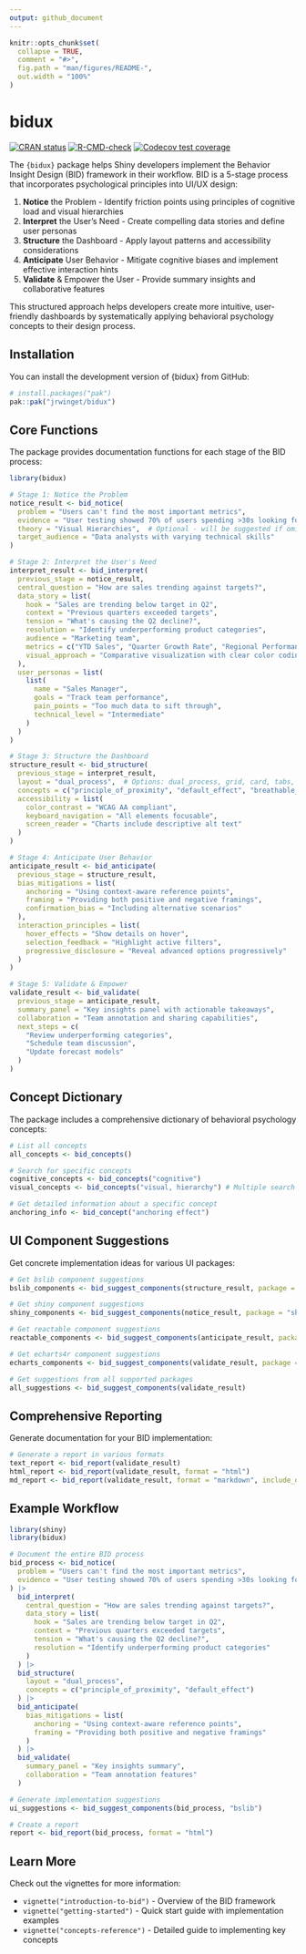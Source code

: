```yaml
---
output: github_document
---
```


<!-- README.md is generated from README.Rmd. Please edit that file -->

```r
knitr::opts_chunk$set(
  collapse = TRUE,
  comment = "#>",
  fig.path = "man/figures/README-",
  out.width = "100%"
)
```

# bidux

<!-- badges: start -->
[![CRAN status](https://www.r-pkg.org/badges/version/bidux)](https://CRAN.r-status.org/package=bidux)
[![R-CMD-check](https://github.com/jrwinget/bidux/actions/workflows/R-CMD-check.yaml/badge.svg)](https://github.com/jrwinget/bidux/actions/workflows/R-CMD-check.yaml)
[![Codecov test coverage](https://codecov.io/gh/jrwinget/bidux/graph/badge.svg)](https://app.codecov.io/gh/jrwinget/bidux)
<!-- badges: end -->

The `{bidux}` package helps Shiny developers implement the Behavior Insight Design (BID) framework in their workflow. BID is a 5-stage process that incorporates psychological principles into UI/UX design:

1. **Notice** the Problem - Identify friction points using principles of cognitive load and visual hierarchies
2. **Interpret** the User's Need - Create compelling data stories and define user personas
3. **Structure** the Dashboard - Apply layout patterns and accessibility considerations
4. **Anticipate** User Behavior - Mitigate cognitive biases and implement effective interaction hints
5. **Validate** & Empower the User - Provide summary insights and collaborative features

This structured approach helps developers create more intuitive, user-friendly dashboards by systematically applying behavioral psychology concepts to their design process.

## Installation

You can install the development version of {bidux} from GitHub:

``` r
# install.packages("pak")
pak::pak("jrwinget/bidux")
```

## Core Functions

The package provides documentation functions for each stage of the BID process:

```r
library(bidux)

# Stage 1: Notice the Problem
notice_result <- bid_notice(
  problem = "Users can't find the most important metrics",
  evidence = "User testing showed 70% of users spending >30s looking for key metrics",
  theory = "Visual Hierarchies",  # Optional - will be suggested if omitted
  target_audience = "Data analysts with varying technical skills"
)

# Stage 2: Interpret the User's Need
interpret_result <- bid_interpret(
  previous_stage = notice_result,
  central_question = "How are sales trending against targets?",
  data_story = list(
    hook = "Sales are trending below target in Q2",
    context = "Previous quarters exceeded targets",
    tension = "What's causing the Q2 decline?",
    resolution = "Identify underperforming product categories",
    audience = "Marketing team",
    metrics = c("YTD Sales", "Quarter Growth Rate", "Regional Performance"),
    visual_approach = "Comparative visualization with clear color coding"
  ),
  user_personas = list(
    list(
      name = "Sales Manager",
      goals = "Track team performance",
      pain_points = "Too much data to sift through",
      technical_level = "Intermediate"
    )
  )
)

# Stage 3: Structure the Dashboard
structure_result <- bid_structure(
  previous_stage = interpret_result,
  layout = "dual_process",  # Options: dual_process, grid, card, tabs, breathable
  concepts = c("principle_of_proximity", "default_effect", "breathable_layouts"),
  accessibility = list(
    color_contrast = "WCAG AA compliant",
    keyboard_navigation = "All elements focusable",
    screen_reader = "Charts include descriptive alt text"
  )
)

# Stage 4: Anticipate User Behavior
anticipate_result <- bid_anticipate(
  previous_stage = structure_result,
  bias_mitigations = list(
    anchoring = "Using context-aware reference points",
    framing = "Providing both positive and negative framings",
    confirmation_bias = "Including alternative scenarios"
  ),
  interaction_principles = list(
    hover_effects = "Show details on hover",
    selection_feedback = "Highlight active filters",
    progressive_disclosure = "Reveal advanced options progressively"
  )
)

# Stage 5: Validate & Empower
validate_result <- bid_validate(
  previous_stage = anticipate_result,
  summary_panel = "Key insights panel with actionable takeaways",
  collaboration = "Team annotation and sharing capabilities",
  next_steps = c(
    "Review underperforming categories",
    "Schedule team discussion",
    "Update forecast models"
  )
)
```

## Concept Dictionary

The package includes a comprehensive dictionary of behavioral psychology concepts:

```r
# List all concepts
all_concepts <- bid_concepts()

# Search for specific concepts
cognitive_concepts <- bid_concepts("cognitive")
visual_concepts <- bid_concepts("visual, hierarchy") # Multiple search terms

# Get detailed information about a specific concept
anchoring_info <- bid_concept("anchoring effect")
```

## UI Component Suggestions

Get concrete implementation ideas for various UI packages:

```r
# Get bslib component suggestions
bslib_components <- bid_suggest_components(structure_result, package = "bslib")

# Get shiny component suggestions
shiny_components <- bid_suggest_components(notice_result, package = "shiny")

# Get reactable component suggestions
reactable_components <- bid_suggest_components(anticipate_result, package = "reactable")

# Get echarts4r component suggestions
echarts_components <- bid_suggest_components(validate_result, package = "echarts4r")

# Get suggestions from all supported packages
all_suggestions <- bid_suggest_components(validate_result)
```

## Comprehensive Reporting

Generate documentation for your BID implementation:

```r
# Generate a report in various formats
text_report <- bid_report(validate_result)
html_report <- bid_report(validate_result, format = "html")
md_report <- bid_report(validate_result, format = "markdown", include_diagrams = TRUE)
```

## Example Workflow

```r
library(shiny)
library(bidux)

# Document the entire BID process
bid_process <- bid_notice(
  problem = "Users can't find the most important metrics",
  evidence = "User testing showed 70% of users spending >30s looking for key metrics"
) |>
  bid_interpret(
    central_question = "How are sales trending against targets?",
    data_story = list(
      hook = "Sales are trending below target in Q2",
      context = "Previous quarters exceeded targets",
      tension = "What's causing the Q2 decline?",
      resolution = "Identify underperforming product categories"
    )
  ) |>
  bid_structure(
    layout = "dual_process",
    concepts = c("principle_of_proximity", "default_effect")
  ) |>
  bid_anticipate(
    bias_mitigations = list(
      anchoring = "Using context-aware reference points",
      framing = "Providing both positive and negative framings"
    )
  ) |>
  bid_validate(
    summary_panel = "Key insights summary",
    collaboration = "Team annotation features"
  )

# Generate implementation suggestions
ui_suggestions <- bid_suggest_components(bid_process, "bslib")

# Create a report
report <- bid_report(bid_process, format = "html")
```

## Learn More

Check out the vignettes for more information:

* `vignette("introduction-to-bid")` - Overview of the BID framework
* `vignette("getting-started")` - Quick start guide with implementation examples
* `vignette("concepts-reference")` - Detailed guide to implementing key concepts
